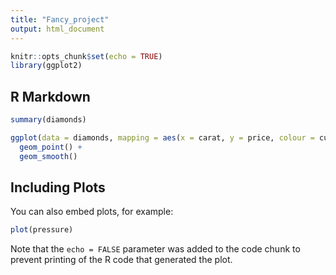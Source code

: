 ```yaml
---
title: "Fancy_project"
output: html_document
---
```


```r
knitr::opts_chunk$set(echo = TRUE)
library(ggplot2)
```

## R Markdown

```r
summary(diamonds)

ggplot(data = diamonds, mapping = aes(x = carat, y = price, colour = cut)) +
  geom_point() +
  geom_smooth()

```

## Including Plots

You can also embed plots, for example:

```r
plot(pressure)
```

Note that the `echo = FALSE` parameter was added to the code chunk to prevent printing of the R code that generated the plot.
